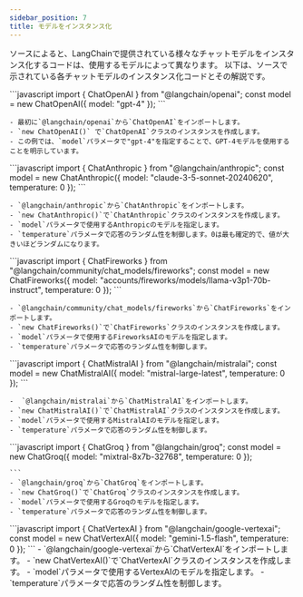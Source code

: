 ```yaml
---
sidebar_position: 7
title: モデルをインスタンス化
---
```



ソースによると、LangChainで提供されている様々なチャットモデルをインスタンス化するコードは、使用するモデルによって異なります。
以下は、ソースで示されている各チャットモデルのインスタンス化コードとその解説です。

<Tabs>
  <TabItem value="OpenAI" label="OpenAI" default>
    ```javascript
    import { ChatOpenAI } from "@langchain/openai";
    const model = new ChatOpenAI({ model: "gpt-4" });
    ```

    - 最初に`@langchain/openai`から`ChatOpenAI`をインポートします。
    - `new ChatOpenAI()` で`ChatOpenAI`クラスのインスタンスを作成します。
    - この例では、`model`パラメータで"gpt-4"を指定することで、GPT-4モデルを使用することを明示しています。

  </TabItem>
  <TabItem value="Anthropic" label="Anthropic">
    ```javascript
    import { ChatAnthropic } from "@langchain/anthropic";
    const model = new ChatAnthropic({
      model: "claude-3-5-sonnet-20240620",
      temperature: 0
    });
    ```

    - `@langchain/anthropic`から`ChatAnthropic`をインポートします。
    - `new ChatAnthropic()`で`ChatAnthropic`クラスのインスタンスを作成します。
    - `model`パラメータで使用するAnthropicのモデルを指定します。
    - `temperature`パラメータで応答のランダム性を制御します。0は最も確定的で、値が大きいほどランダムになります。 
  
  </TabItem>
  <TabItem value="FireworksAI" label="FireworksAI">
    ```javascript
    import { ChatFireworks } from "@langchain/community/chat_models/fireworks";
    const model = new ChatFireworks({
      model: "accounts/fireworks/models/llama-v3p1-70b-instruct",
      temperature: 0
    });
    ```

    - `@langchain/community/chat_models/fireworks`から`ChatFireworks`をインポートします。 
    - `new ChatFireworks()`で`ChatFireworks`クラスのインスタンスを作成します。
    - `model`パラメータで使用するFireworksAIのモデルを指定します。
    - `temperature`パラメータで応答のランダム性を制御します。

  </TabItem>
  <TabItem value="MistralAI" label="MistralAI">
    ```javascript
    import { ChatMistralAI } from "@langchain/mistralai";
    const model = new ChatMistralAI({
      model: "mistral-large-latest",
      temperature: 0
    });
    ```

    -  `@langchain/mistralai`から`ChatMistralAI`をインポートします。
    - `new ChatMistralAI()`で`ChatMistralAI`クラスのインスタンスを作成します。
    - `model`パラメータで使用するMistralAIのモデルを指定します。
    - `temperature`パラメータで応答のランダム性を制御します。

  </TabItem>
  <TabItem value="Groq" label="Groq">
    ```javascript
    import { ChatGroq } from "@langchain/groq";
    const model = new ChatGroq({
      model: "mixtral-8x7b-32768",
      temperature: 0
    });
    
    ```
    - `@langchain/groq`から`ChatGroq`をインポートします。
    - `new ChatGroq()`で`ChatGroq`クラスのインスタンスを作成します。
    - `model`パラメータで使用するGroqのモデルを指定します。
    - `temperature`パラメータで応答のランダム性を制御します。

  </TabItem>
  <TabItem value="VertexAI" label="VertexAI">
    ```javascript
    import { ChatVertexAI } from "@langchain/google-vertexai";
    const model = new ChatVertexAI({
      model: "gemini-1.5-flash",
      temperature: 0
    });
    ```
    - `@langchain/google-vertexai`から`ChatVertexAI`をインポートします。
    - `new ChatVertexAI()`で`ChatVertexAI`クラスのインスタンスを作成します。
    - `model`パラメータで使用するVertexAIのモデルを指定します。
    - `temperature`パラメータで応答のランダム性を制御します。

  </TabItem>
</Tabs>
